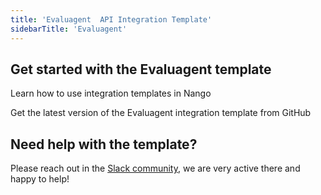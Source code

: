 ```yaml
---
title: 'Evaluagent  API Integration Template'
sidebarTitle: 'Evaluagent'
---
```


## Get started with the Evaluagent  template

<Card title="How to use integration templates"
      href="/understand/concepts/templates"
      icon="book-open">
    Learn how to use integration templates in Nango
</Card>

<Card title="Get the Evaluagent  template"
      href="https://github.com/NangoHQ/integration-templates/tree/main/integrations/evaluagent"
      icon="github">
    Get the latest version of the Evaluagent  integration template from GitHub
</Card>

## Need help with the template?
Please reach out in the [Slack community](https://nango.dev/slack), we are very active there and happy to help!